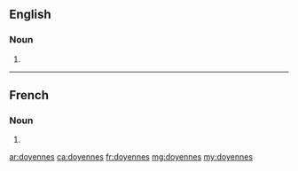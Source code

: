 ==English==

===Noun===
{{head|en|noun plural form}}

# {{plural of|doyenne|lang=en}}

----

==French==

===Noun===
{{head|fr|noun plural form|g=f}}

# {{plural of|doyenne|lang=fr}}

[[ar:doyennes]]
[[ca:doyennes]]
[[fr:doyennes]]
[[mg:doyennes]]
[[my:doyennes]]